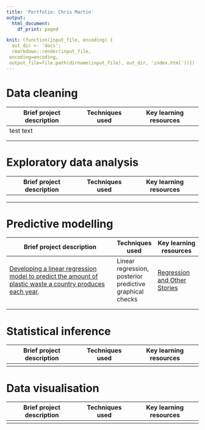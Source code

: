 ```yaml
---
title: 'Portfolio: Chris Martin'
output:
  html_document:
    df_print: paged

knit: (function(input_file, encoding) {
  out_dir <- 'docs';
  rmarkdown::render(input_file,
 encoding=encoding,
 output_file=file.path(dirname(input_file), out_dir, 'index.html'))})
---
```


# Data cleaning

| Brief project description | Techniques used | Key learning resources |
|---------------------------|-----------------|------------------------|
| test text                 |                 |                        |
|                           |                 |                        |
|                           |                 |                        |

# Exploratory data analysis

| Brief project description | Techniques used | Key learning resources |
|---------------------------|-----------------|------------------------|
|                           |                 |                        |
|                           |                 |                        |
|                           |                 |                        |

# Predictive modelling

+----------------------------------------------------------------------------------------------------------------------------------------------------------------------------------------+----------------------------------------------------------+--------------------------------------------------------------------------+
| Brief project description                                                                                                                                                              | Techniques used                                          | Key learning resources                                                   |
+========================================================================================================================================================================================+==========================================================+==========================================================================+
| [Developing a linear regression model to predict the amount of plastic waste a country produces each year](https://tbk03.github.io/portfolio_chris_martin/plastics_regression_1.html). | Linear regression, posterior predictive graphical checks | [Regression and Other Stories](https://avehtari.github.io/ROS-Examples/) |
+----------------------------------------------------------------------------------------------------------------------------------------------------------------------------------------+----------------------------------------------------------+--------------------------------------------------------------------------+
|                                                                                                                                                                                        |                                                          |                                                                          |
+----------------------------------------------------------------------------------------------------------------------------------------------------------------------------------------+----------------------------------------------------------+--------------------------------------------------------------------------+
|                                                                                                                                                                                        |                                                          |                                                                          |
+----------------------------------------------------------------------------------------------------------------------------------------------------------------------------------------+----------------------------------------------------------+--------------------------------------------------------------------------+

# Statistical inference

| Brief project description | Techniques used | Key learning resources |
|---------------------------|-----------------|------------------------|
|                           |                 |                        |

# Data visualisation

| Brief project description | Techniques used | Key learning resources |
|---------------------------|-----------------|------------------------|
|                           |                 |                        |
